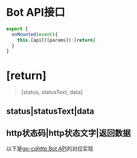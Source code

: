 # Bot API接口

```js
export {
  onMounted(event){
    this.[api]([params]):[return]
  }
}
```
# [return]
> [status, statusText, data]

status|statusText|data
---
http状态码|http状态文字|返回数据
---


以下是[go-cqhttp Bot API](https://docs.go-cqhttp.org/api/#%E5%93%8D%E5%BA%94%E8%AF%B4%E6%98%8E)的对应实现
